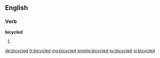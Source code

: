 ==English==

===Verb===
'''bicycled'''

# {{en-past of|bicycle}}

[[de:bicycled]]
[[fr:bicycled]]
[[mg:bicycled]]
[[simple:bicycled]]
[[sv:bicycled]]
[[vi:bicycled]]